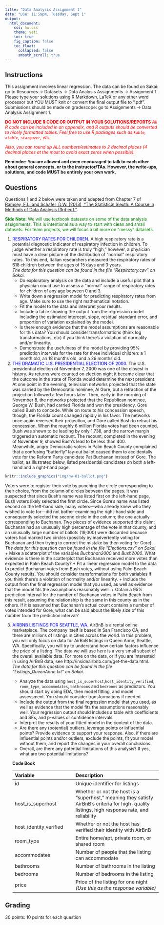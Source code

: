 ```yaml
---
title: "Data Analysis Assignment 1"
date: "Due: 11:59pm, Tuesday, Sept 1"
output: 
  html_document: 
    css: hw.css
    theme: yeti
    toc: true
    fig_caption: false
    toc_float:
      collapsed: false
      smooth_scroll: true
---
```


## Instructions

This assignment involves linear regression. The data can be found on Sakai: go to Resources $\rightarrow$ Datasets $\rightarrow$ Data Analysis Assignments $\rightarrow$ Assignment 1. Please type your solutions using R Markdown, LaTeX or any other word processor but YOU MUST knit or convert the final output file to ".pdf". Submissions should be made on gradescope: go to Assignments $\rightarrow$ Data Analysis Assignment 1.

<font color="red">**DO NOT INCLUDE R CODE OR OUTPUT IN YOUR SOLUTIONS/REPORTS** *All R code can be included in an appendix, and R outputs should be converted to nicely formatted tables. Feel free to use R packages such as `kable`, `xtable`, `stargazer`, etc.*</font>

<font color="red">*Also, you can round up ALL numbers/estimates to 2 decimal places (4 decimal places at the most to avoid exact zeros when possible).*</font>

**Reminder: You are allowed and even encouraged to talk to each other about general concepts, or to the instructor/TAs. However, the write-ups, solutions, and code MUST be entirely your own work.**

## Questions

Questions 1 and 2 below were taken and adapted from Chapter 7 of [Ramsey, F.L. and Schafer, D.W. (2013), "The Statistical Sleuth: A Course in Methods of Data Analysis (3rd ed)."](https://www.amazon.com/Statistical-Sleuth-Course-Methods-Analysis/dp/1133490670). 

<font color="green">**Side Note:** We will use textbook datasets on some of the data analysis assignments. This is intentional as a way to start with clean and small datasets. For team projects, we will focus a bit more on "messy" datasets.</font>


1. <font color="blue">RESPIRATORY RATES FOR CHILDREN</font>.
A high respiratory rate is a potential diagnostic indicator of respiratory infection in children. To judge whether a respiratory rate is truly "high," however, a physician must have a clear picture of the distribution of "normal" respiratory rates. To this end, Italian researchers measured the respiratory rates of 618 children between the ages of 15 days and 3 years.  
    *The data for this question can be found in the file "Respiratory.csv" on Sakai.*  
      + Do exploratory analysis on the data and include a useful plot that a physician could use to assess a "normal" range of respiratory rates for children of any age between 0 and 3.
      + Write down a regression model for predicting respiratory rates from age. Make sure to use the right mathematical notation.
      + Fit the model to the data and interpret your results.
      + Include a table showing the output from the regression model including the estimated intercept, slope, residual standard error, and proportion of variation explained by the model.
      + Is there enough evidence that the model assumptions are reasonable for this data? You should consider transformations (think log transformations, etc) if you think there's a violation of normality and/or linearity.
      + Demonstrate the usefulness of the model by providing 95% prediction intervals for the rate for three individual children: a 1 month old, an 18 months old, and a 29 months old.


2. <font color="blue">THE DRAMATIC U.S. PRESIDENTIAL ELECTION OF 2000.</font>
The U.S. presidential election of November 7, 2000 was one of the closest in history. As returns were counted on election night it became clear that the outcome in the state of Florida would determine the next president. At one point in the evening, television networks projected that the state was carried by the Democratic nominee, Al Gore, but a retraction of the projection followed a few hours later. Then, early in the morning of November 8, the networks projected that the Republican nominee, George W. Bush, had carried Florida and won the presidency. Gore called Bush to concede. While on route to his concession speech, though, the Florida count changed rapidly in his favor. The networks once again reversed their projection, and Gore called Bush to retract his concession. When the roughly 6 million Florida votes had been counted, Bush was shown to be leading by only 1,738, and the narrow margin triggered an automatic recount. The recount, completed in the evening of November 9, showed Bush's lead to be less than 400.  
    Meanwhile, angry Democratic voters in Palm Beach County complained that a confusing "butterfly" lay-out ballot caused them to accidentally vote for the Reform Party candidate Pat Buchanan instead of Gore. The ballot, as illustrated below, listed presidential candidates on both a left-hand and a right-hand page.
<div style= "float:left;position: relative; margin-left: 0px">
```r
knitr::include_graphics("img/hw-01-ballot.png")
```
</div>
Voters were to register their vote by punching the circle corresponding to their choice, from the column of circles between the pages. It was suspected that since Bush's name was listed first on the left-hand page, Bush voters likely selected the first circle. Since Gore's name was listed second on the left-hand side, many voters---who already knew who they wished to vote for---did not bother examining the right-hand side and consequently selected the second circle in the column; the one actually corresponding to Buchanan. Two pieces of evidence supported this claim: Buchanan had an unusually high percentage of the vote in that county, and an unusually large number of ballots (19,000) were discarded because voters had marked two circles (possibly by inadvertently voting for Buchanan and then trying to correct the mistake by then voting for Gore).  
    *The data for this question can be found in the file "Elections.csv" on Sakai.*
      + Make a scatterplot of the variables *Buchanan2000* and *Bush2000*. What evidence is there in the scatterplot that Buchanan received more votes than expected in Palm Beach County? 
      + Fit a linear regression model to the data to predict Buchanan votes from Bush votes, without using Palm Beach County results. You should consider transformations for both variables if you think there's a violation of normality and/or linearity.
      + Include the output from the final regression model that you used, as well as evidence that the model fits the assumptions reasonably well.
      + Obtain a 95% prediction interval for the number of Buchanan votes in Palm Beach from this result, assuming the relationship is the same in this county as in the others. If it is assumed that Buchanan's actual count contains a number of votes intended for Gore, what can be said about the likely size of this number from the prediction interval?


3. <font color="blue">AIRBNB LISTINGS FOR SEATTLE, WA.</font>
AirBnB is a rental online marketplace. The company itself is based in San Francisco CA, and there are millions of listings in cities across the world. In this problem, you will only focus on data for AirBnB listings in Queen Anne, Seattle, WA. Specifically, you will try to understand how certain factors influence the price of a listing. The data we will use here is a very small subset of the overall available data. For more on the data, or if you are interested in using AirBnB data, see http://insideairbnb.com/get-the-data.html.    
    *The data for this question can be found in the file "Listings_QueenAnne.txt" on Sakai.*
      + Analyze the data using `host_is_superhost`,`host_identity_verified`, `room_type`, `accommodates`, `bathrooms` and `bedrooms` as predictors. You should start by doing EDA, then model fitting, and model assessment. You should consider transformations if needed.
      + Include the output from the final regression model that you used, as well as evidence that the model fits the assumptions reasonably well. Your regression output should includes a table with coefficients and SEs, and p-values or confidence intervals.
      + Interpret the results of your fitted model in the context of the data.
      + Are there any (potential) outliers, leverage points or influential points? Provide evidence to support your response. Also, if there are influential points and/or outliers, exclude the points, fit your model without them, and report the changes in your overall conclusions.
      + Overall, are there any potential limitations of this analysis? If yes, what are two potential limitations?
    
    **Code Book**
    
    Variable       |        Description
    :------------- | :-------------------
    id | Unique identifier for listings
    host_is_superhost | Whether or not the host is a “superhost,” meaning they satisfy AirBnB’s criteria for high-quality listings, high response rate, and reliability
    host_identity_verified | Whether or not the host has verified their identity with AirBnB
    room_type | Entire home/apt, private room, or shared room
    accommodates | Number of people that the listing can accommodate
    bathrooms | Number of bathrooms in the listing
    bedrooms | Number of bedrooms in the listing
    price | Price of the listing for one night <br /> *(Use this as the response variable)*



## Grading

30 points: 10 points for each question
  
  